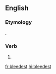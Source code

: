 ==English==

===Etymology===
{{suffix|bleed|est|lang=en}}.

===Verb===
{{head|en|verb form}}

# {{en-archaic second-person singular of|bleed|lang=en}}

[[fr:bleedest]]
[[hi:bleedest]]